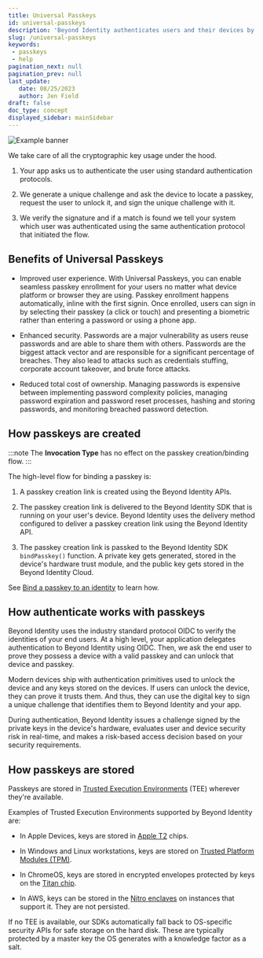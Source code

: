 ```yaml
---
title: Universal Passkeys
id: universal-passkeys
description: 'Beyond Identity authenticates users and their devices by cryptographically binding users to devices, providing complete control over who and what devices can access your SaaS apps and cloud infrastructure.'
slug: /universal-passkeys
keywords: 
 - passkeys
 - help
pagination_next: null
pagination_prev: null
last_update: 
   date: 08/25/2023
   author: Jen Field
draft: false
doc_type: concept
displayed_sidebar: mainSidebar
---
```





<PasskeyAndDevicesOverview />



<img src={AuthenticationRequestDiagram} id="diagrams" alt="Example banner" />


We take care of all the cryptographic key usage under the hood.

1. Your app asks us to authenticate the user using standard authentication protocols.

2. We generate a unique challenge and ask the device to locate a passkey, request the user to unlock it, and sign the unique challenge with it.

3. We verify the signature and if a match is found we tell your system which user was authenticated using the same authentication protocol that initiated the flow.

## Benefits of Universal Passkeys


- Improved user experience. With Universal Passkeys, you can enable seamless passkey enrollment for your users no matter what device platform or browser they are using. Passkey enrollment happens automatically, inline with the first signin. Once enrolled, users can sign in by selecting their passkey (a click or touch) and presenting a biometric rather than entering a password or using a phone app.

- Enhanced security. Passwords are a major vulnerability as users reuse passwords and are able to share them with others. Passwords are the biggest attack vector and are responsible for a significant percentage of breaches. They also lead to attacks such as credentials stuffing, corporate account takeover, and brute force attacks. 

- Reduced total cost of ownership.  Managing passwords is expensive between implementing password complexity policies, managing password expiration and password reset processes, hashing and storing passwords, and monitoring breached password detection. 

## How passkeys are created


<PasskeyBindingMethods />

:::note 
The **Invocation Type** has no effect on the passkey creation/binding flow.
:::



The high-level flow for binding a passkey is:

1. A passkey creation link is created using the Beyond Identity APIs.

2. The passkey creation link is delivered to the Beyond Identity SDK that is running on your user's device. Beyond Identity uses the delivery method configured to deliver a passkey creation link using the Beyond Identity API.

3. The passkey creation link is passked to the Beyond Identity SDK `bindPasskey()` function. A private key gets generated, stored in the device's hardware trust module, and the public key gets stored in the Beyond Identity Cloud. 

See [Bind a passkey to an identity](/docs/add-passkey) to learn how.

<Tabs groupId="bind-delivery-method" queryString>

<TabItem value="return" label="RETURN">

   <BindReturnDiagram/>

</TabItem>

<TabItem value="email" label="EMAIL">



   <BindEmailDiagram/>



</TabItem>

</Tabs>


## How authenticate works with passkeys

Beyond Identity uses the industry standard protocol OIDC to verify the identities of your end users. At a high level, your application delegates authentication to Beyond Identity using OIDC. Then, we ask the end user to prove they possess a device with a valid passkey and can unlock that device and passkey.

Modern devices ship with authentication primitives used to unlock the device and any keys stored on the devices. If users can unlock the device, they can prove it trusts them. And thus, they can use the digital key to sign a unique challenge that identifies them to Beyond Identity and your app.

During authentication, Beyond Identity issues a challenge signed by the private keys in the device's hardware, evaluates user and device security risk in real-time, and makes a risk-based access decision based on your security requirements.

## How passkeys are stored

Passkeys are stored in [Trusted Execution Environments](https://en.wikipedia.org/wiki/Trusted_execution_environment) (TEE) wherever they're available. 

Examples of Trusted Execution Environments supported by Beyond Identity are: 

- In Apple Devices, keys are stored in [Apple T2](https://en.wikipedia.org/wiki/Apple_T2) chips.

- In Windows and Linux workstations, keys are stored on [Trusted Platform Modules (TPM)](https://en.wikipedia.org/wiki/TPM2).

- In ChromeOS, keys are stored in encrypted envelopes protected by keys on the [Titan chip](https://cloud.google.com/blog/products/identity-security/titan-in-depth-security-in-plaintext). 

- In AWS, keys can be stored in the [Nitro enclaves](https://aws.amazon.com/ec2/nitro/) on instances that support it. They are not persisted. 

If no TEE is available, our SDKs automatically fall back to OS-specific security APIs for safe storage on the hard disk. These are typically protected by a master key the OS generates with a knowledge factor as a salt. 


